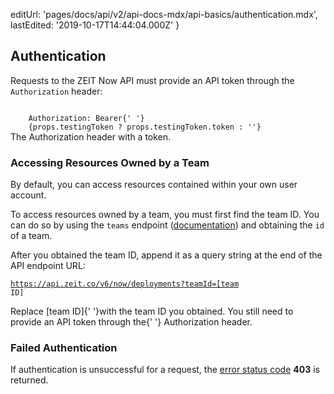 
  editUrl: 'pages/docs/api/v2/api-docs-mdx/api-basics/authentication.mdx',
  lastEdited: '2019-10-17T14:44:04.000Z'
}

## Authentication

Requests to the ZEIT Now API must provide an API token through the `Authorization` header:

<Code>
    Authorization: Bearer{' '}
    {props.testingToken ? props.testingToken.token : '<TOKEN>'}
</Code>
<Caption>
    The <InlineCode>Authorization</InlineCode> header with a token.
</Caption>

### Accessing Resources Owned by a Team

By default, you can access resources contained within your own user account.

To access resources owned by a team, you must first find the team ID. You can do so by using the `teams` endpoint ([documentation](#endpoints/teams/list-all-your-teams)) and obtaining the `id` of a team.

After you obtained the team ID, append it as a query string at the end of the API endpoint URL:

<Code>https://api.zeit.co/v6/now/deployments?teamId=[team ID]</Code>
<Caption>
    Replace <InlineCode>[team ID]</InlineCode>{' '}with the team ID you obtained.
</Caption>

<Note>
  You still need to provide an API token through the{' '}
  <InlineCode>Authorization</InlineCode> header.
</Note>

### Failed Authentication

If authentication is unsuccessful for a request, the [error status code](#api-basics/errors) **403** is returned.
